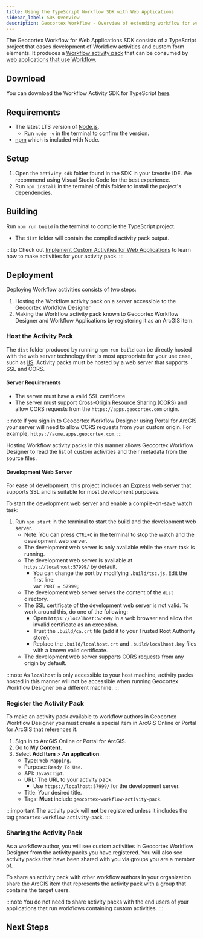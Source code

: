 ```yaml
---
title: Using the TypeScript Workflow SDK with Web Applications
sidebar_label: SDK Overview
description: Geocortex Workflow - Overview of extending workflow for web applications
---
```



The Geocortex Workflow for Web Applications SDK consists of a TypeScript project that eases development of Workflow activities and custom form elements. It produces a [Workflow activity pack](concepts-key-concepts.mdx#activity-packs) that can be consumed by [web applications that use Workflow](concepts-key-concepts.mdx#geocortex-workflow-hosts).

## Download

You can download the Workflow Activity SDK for TypeScript [here](https://apps.geocortex.com/workflow/latest/activity-sdk.zip).

## Requirements

-   The latest LTS version of [Node.js](https://nodejs.org/en/).
    -   Run `node -v` in the terminal to confirm the version.
-   [npm](https://www.npmjs.com/get-npm) which is included with Node.

## Setup

1. Open the `activity-sdk` folder found in the SDK in your favorite IDE. We recommend using Visual Studio Code for the best experience.
1. Run `npm install` in the terminal of this folder to install the project's dependencies.

## Building

Run `npm run build` in the terminal to compile the TypeScript project.

-   The `dist` folder will contain the compiled activity pack output.

:::tip
Check out [Implement Custom Activities for Web Applications](tutorial-web-calculate-logarithm-activity.mdx) to learn how to make activities for your activity pack.
:::

## Deployment

Deploying Workflow activities consists of two steps:

1. Hosting the Workflow activity pack on a server accessible to the Geocortex Workflow Designer
2. Making the Workflow activity pack known to Geocortex Workflow Designer and Workflow Applications by registering it as an ArcGIS item.

### Host the Activity Pack

The `dist` folder produced by running `npm run build` can be directly hosted with the web server technology that is most appropriate for your use case, such as [IIS](https://www.iis.net/).
Activity packs must be hosted by a web server that supports SSL and CORS.

#### Server Requirements

-   The server must have a valid SSL certificate.
-   The server must support [Cross-Origin Resource Sharing (CORS)](https://en.wikipedia.org/wiki/Cross-origin_resource_sharing) and allow CORS requests from the `https://apps.geocortex.com` origin.

:::note
If you sign in to Geocortex Workflow Designer using Portal for ArcGIS your server will need to allow CORS requests from your custom origin. For example, `https://acme.apps.geocortex.com`.
:::

Hosting Workflow activity packs in this manner allows Geocortex Workflow Designer to read the list of custom activities and their metadata from the source files.

#### Development Web Server

For ease of development, this project includes an [Express](https://www.npmjs.com/package/express) web server that supports SSL and is suitable for most development purposes.

To start the development web server and enable a compile-on-save watch task:

1. Run `npm start` in the terminal to start the build and the development web server.
    - Note: You can press `CTRL+C` in the terminal to stop the watch and the development web server.
    - The development web server is only available while the `start` task is running.
    - The development web server is available at `https://localhost:57999/` by default.
        - You can change the port by modifying `.build/tsc.js`. Edit the first line:  
          `var PORT = 57999;`
    - The development web server serves the content of the `dist` directory.
    - The SSL certificate of the development web server is not valid. To work around this, do one of the following:
        - Open `https://localhost:57999/` in a web browser and allow the invalid certificate as an exception.
        - Trust the `.build/ca.crt` file (add it to your Trusted Root Authority store).
        - Replace the `.build/localhost.crt` and `.build/localhost.key` files with a known valid certificate.
    - The development web server supports CORS requests from any origin by default.

:::note
As `localhost` is only accessible to your host machine, activity packs hosted in this manner will not be accessible when running Geocortex Workflow Designer on a different machine.
:::

### Register the Activity Pack

To make an activity pack available to workflow authors in Geocortex Workflow Designer you must create a special item in ArcGIS Online or Portal for ArcGIS that references it.

1. Sign in to ArcGIS Online or Portal for ArcGIS.
1. Go to **My Content**.
1. Select **Add Item** > **An application**.
    - Type: `Web Mapping`.
    - Purpose: `Ready To Use`.
    - API: `JavaScript`.
    - URL: The URL to your activity pack.
        - Use `https://localhost:57999/` for the development server.
    - Title: Your desired title.
    - Tags: **Must** include `geocortex-workflow-activity-pack`.

:::important
The activity pack will **not** be registered unless it includes the tag `geocortex-workflow-activity-pack`.
:::

### Sharing the Activity Pack

As a workflow author, you will see custom activities in Geocortex Workflow Designer from the activity packs you have registered. You will also see activity packs that have been shared with you via groups you are a member of.

To share an activity pack with other workflow authors in your organization share the ArcGIS item that represents the activity pack with a group that contains the target users.

:::note
You do not need to share activity packs with the end users of your applications that run workflows containing custom activities.
:::

## Next Steps

<UseCaseContainer>
    <UseCaseCard
        title="Implement a Custom Activity"
        description="Implement a custom activity for web applications"
        link={useBaseUrl("docs/workflow/sdk-web-create-activity")}
    />
    <UseCaseCard
        title="Implement a Custom Form Element"
        description="Implement a custom form element for web applications"
        link={useBaseUrl(
            "docs/workflow/tutorial-web-implement-star-rating-form-element"
        )}
    />
    <UseCaseCard
        title="Reference a Third Party Library"
        description="Reference a third party library in web applications"
        link={useBaseUrl("docs/workflow/sdk-web-reference-third-party-library")}
    />
    <UseCaseCard
        title="Integrate the ArcGIS API for JavaScript into custom activities"
        description="Integrate the ArcGIS API for JavaScript into custom code"
        link={useBaseUrl("docs/workflow/sdk-web-integrating-the-arcgis-api")}
    />
</UseCaseContainer>
